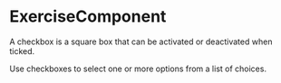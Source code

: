 

<Meta component={ExerciseComponent} title="Lessons/04 - Presenatational & Container Pattern 🚧/Exercise" />

# ExerciseComponent

A checkbox is a square box that can be activated or deactivated when ticked. 

Use checkboxes to select one or more options from a list of choices.
